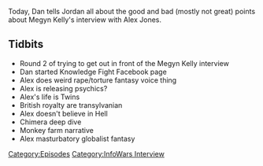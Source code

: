 {{DEFAULTSORT:
    #_EPISODE_0055:Megyn Kelly Interview Pt. 2
}}{{Episode
    | title           = Megyn Kelly Interview Pt. 2
    | caption         = [https://knowledgefight.libsyn.com/knowledge-fight-megyn-kelly-interview-pt-2 Listen to this episode on Libsyn]
    | episodeNumber   = 55
    | length          = 01:12:54
    | airDate         = June 19, 2017
    | episodeType     = [[:Category:InfoWars Interview|InfoWars Interview]]
    | appearance      = [[Megyn Kelly]]
    | beverage        = Calypso Ocean Blue Lemonade
    | previousEpisode = [[54: Megyn Kelly Interview Pt. 1]]
    | nextEpisode     = [[56: July 22-Aug 11, 2015]]
}}

{{Stub}}

Today, Dan tells Jordan all about the good and bad (mostly not great) points about Megyn Kelly's interview with Alex Jones.

==Tidbits==

*Round 2 of trying to get out in front of the Megyn Kelly interview
*Dan started Knowledge Fight Facebook page
*Alex does weird rape/torture fantasy voice thing
*Alex is releasing psychics?
*Alex's life is Twins
*British royalty are transylvanian
*Alex doesn't believe in Hell
*Chimera deep dive
*Monkey farm narrative
*Alex masturbatory globalist fantasy

[[Category:Episodes]]
[[Category:InfoWars Interview]]